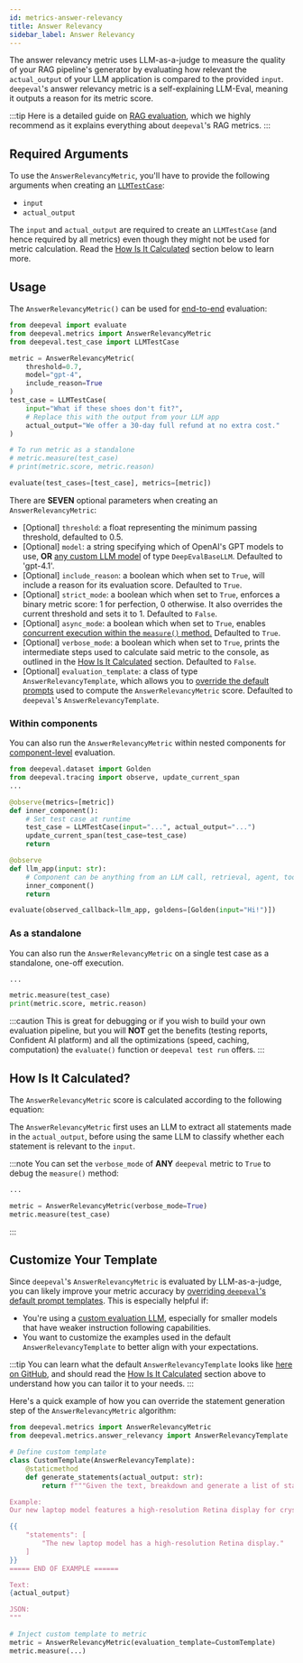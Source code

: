 ```yaml
---
id: metrics-answer-relevancy
title: Answer Relevancy
sidebar_label: Answer Relevancy
---
```


<head>
  <link
    rel="canonical"
    href="https://deepeval.com/docs/metrics-answer-relevancy"
  />
</head>


<MetricTagsDisplayer singleTurn={true} referenceless={true} rag={true} />

The answer relevancy metric uses LLM-as-a-judge to measure the quality of your RAG pipeline's generator by evaluating how relevant the `actual_output` of your LLM application is compared to the provided `input`. `deepeval`'s answer relevancy metric is a self-explaining LLM-Eval, meaning it outputs a reason for its metric score.

:::tip
Here is a detailed guide on [RAG evaluation](/guides/guides-rag-evaluation), which we highly recommend as it explains everything about `deepeval`'s RAG metrics.
:::

## Required Arguments

To use the `AnswerRelevancyMetric`, you'll have to provide the following arguments when creating an [`LLMTestCase`](/docs/evaluation-test-cases#llm-test-case):

- `input`
- `actual_output`

The `input` and `actual_output` are required to create an `LLMTestCase` (and hence required by all metrics) even though they might not be used for metric calculation. Read the [How Is It Calculated](#how-is-it-calculated) section below to learn more.

## Usage

The `AnswerRelevancyMetric()` can be used for [end-to-end](/docs/evaluation-end-to-end-llm-evals) evaluation:

```python
from deepeval import evaluate
from deepeval.metrics import AnswerRelevancyMetric
from deepeval.test_case import LLMTestCase

metric = AnswerRelevancyMetric(
    threshold=0.7,
    model="gpt-4",
    include_reason=True
)
test_case = LLMTestCase(
    input="What if these shoes don't fit?",
    # Replace this with the output from your LLM app
    actual_output="We offer a 30-day full refund at no extra cost."
)

# To run metric as a standalone
# metric.measure(test_case)
# print(metric.score, metric.reason)

evaluate(test_cases=[test_case], metrics=[metric])
```

There are **SEVEN** optional parameters when creating an `AnswerRelevancyMetric`:

- [Optional] `threshold`: a float representing the minimum passing threshold, defaulted to 0.5.
- [Optional] `model`: a string specifying which of OpenAI's GPT models to use, **OR** [any custom LLM model](/docs/metrics-introduction#using-a-custom-llm) of type `DeepEvalBaseLLM`. Defaulted to 'gpt-4.1'.
- [Optional] `include_reason`: a boolean which when set to `True`, will include a reason for its evaluation score. Defaulted to `True`.
- [Optional] `strict_mode`: a boolean which when set to `True`, enforces a binary metric score: 1 for perfection, 0 otherwise. It also overrides the current threshold and sets it to 1. Defaulted to `False`.
- [Optional] `async_mode`: a boolean which when set to `True`, enables [concurrent execution within the `measure()` method.](/docs/metrics-introduction#measuring-a-metric-in-async) Defaulted to `True`.
- [Optional] `verbose_mode`: a boolean which when set to `True`, prints the intermediate steps used to calculate said metric to the console, as outlined in the [How Is It Calculated](#how-is-it-calculated) section. Defaulted to `False`.
- [Optional] `evaluation_template`: a class of type `AnswerRelevancyTemplate`, which allows you to [override the default prompts](#customize-your-template) used to compute the `AnswerRelevancyMetric` score. Defaulted to `deepeval`'s `AnswerRelevancyTemplate`.

### Within components

You can also run the `AnswerRelevancyMetric` within nested components for [component-level](/docs/evaluation-component-level-llm-evals) evaluation.

```python
from deepeval.dataset import Golden
from deepeval.tracing import observe, update_current_span
...

@observe(metrics=[metric])
def inner_component():
    # Set test case at runtime
    test_case = LLMTestCase(input="...", actual_output="...")
    update_current_span(test_case=test_case)
    return

@observe
def llm_app(input: str):
    # Component can be anything from an LLM call, retrieval, agent, tool use, etc.
    inner_component()
    return

evaluate(observed_callback=llm_app, goldens=[Golden(input="Hi!")])
```

### As a standalone

You can also run the `AnswerRelevancyMetric` on a single test case as a standalone, one-off execution.

```python
...

metric.measure(test_case)
print(metric.score, metric.reason)
```

:::caution
This is great for debugging or if you wish to build your own evaluation pipeline, but you will **NOT** get the benefits (testing reports, Confident AI platform) and all the optimizations (speed, caching, computation) the `evaluate()` function or `deepeval test run` offers.
:::

## How Is It Calculated?

The `AnswerRelevancyMetric` score is calculated according to the following equation:

<Equation formula="\text{Answer Relevancy} = \frac{\text{Number of Relevant Statements}}{\text{Total Number of Statements}}" />

The `AnswerRelevancyMetric` first uses an LLM to extract all statements made in the `actual_output`, before using the same LLM to classify whether each statement is relevant to the `input`.

:::note
You can set the `verbose_mode` of **ANY** `deepeval` metric to `True` to debug the `measure()` method:

```python
...

metric = AnswerRelevancyMetric(verbose_mode=True)
metric.measure(test_case)
```

:::

## Customize Your Template

Since `deepeval`'s `AnswerRelevancyMetric` is evaluated by LLM-as-a-judge, you can likely improve your metric accuracy by [overriding `deepeval`'s default prompt templates](/docs/metrics-introduction#customizing-metric-prompts). This is especially helpful if:

- You're using a [custom evaluation LLM](/guides/guides-using-custom-llms), especially for smaller models that have weaker instruction following capabilities.
- You want to customize the examples used in the default `AnswerRelevancyTemplate` to better align with your expectations.

:::tip
You can learn what the default `AnswerRelevancyTemplate` looks like [here on GitHub](https://github.com/confident-ai/deepeval/blob/main/deepeval/metrics/answer_relevancy/template.py), and should read the [How Is It Calculated](#how-is-it-calculated) section above to understand how you can tailor it to your needs.
:::

Here's a quick example of how you can override the statement generation step of the `AnswerRelevancyMetric` algorithm:

```python
from deepeval.metrics import AnswerRelevancyMetric
from deepeval.metrics.answer_relevancy import AnswerRelevancyTemplate

# Define custom template
class CustomTemplate(AnswerRelevancyTemplate):
    @staticmethod
    def generate_statements(actual_output: str):
        return f"""Given the text, breakdown and generate a list of statements presented.

Example:
Our new laptop model features a high-resolution Retina display for crystal-clear visuals.

{{
    "statements": [
        "The new laptop model has a high-resolution Retina display."
    ]
}}
===== END OF EXAMPLE ======

Text:
{actual_output}

JSON:
"""

# Inject custom template to metric
metric = AnswerRelevancyMetric(evaluation_template=CustomTemplate)
metric.measure(...)
```
